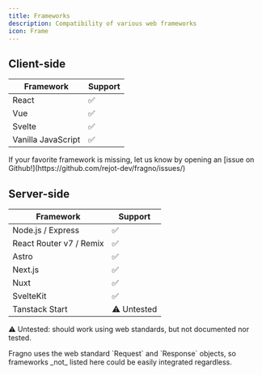 ```yaml
---
title: Frameworks
description: Compatibility of various web frameworks
icon: Frame
---
```



## Client-side

| Framework          | Support |
| ------------------ | ------- |
| React              | ✅      |
| Vue                | ✅      |
| Svelte             | ✅      |
| Vanilla JavaScript | ✅      |

<Callout type="info" title="Something missing?">
  If your favorite framework is missing, let us know by opening an [issue on
  Github!](https://github.com/rejot-dev/fragno/issues/)
</Callout>

## Server-side

| Framework               | Support     |
| ----------------------- | ----------- |
| Node.js / Express       | ✅          |
| React Router v7 / Remix | ✅          |
| Astro                   | ✅          |
| Next.js                 | ✅          |
| Nuxt                    | ✅          |
| SvelteKit               | ✅          |
| Tanstack Start          | ⚠️ Untested |

⚠️ Untested: should work using web standards, but not documented nor tested.

<Callout type="info" title="Web Standards">
  Fragno uses the web standard `Request` and `Response` objects, so frameworks _not_ listed here
  could be easily integrated regardless.
</Callout>
